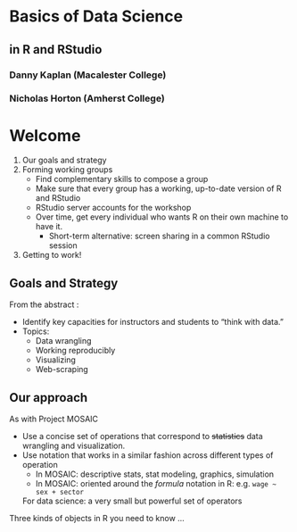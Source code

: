 # Basics of Data Science
## in R and RStudio

### Danny Kaplan (Macalester College)

### Nicholas Horton (Amherst College)

# Welcome

1. Our goals and strategy
2. Forming working groups
    * Find complementary skills to compose a group
    * Make sure that every group has a working, up-to-date version of R and RStudio
    * RStudio server accounts for the workshop
    * Over time, get every individual who wants R on their own machine to have it.
        * Short-term alternative: screen sharing in a common RStudio session
3. Getting to work!

## Goals and Strategy

From the abstract :

* Identify key capacities for instructors and students to "think with data."
* Topics: 
    * Data wrangling 
    * Working reproducibly
    * Visualizing
    * Web-scraping
    
## Our approach

As with Project MOSAIC

* Use a concise set of operations that correspond to ~~statistics~~ data wrangling and visualization.
* Use notation that works in a similar fashion across different types of operation
    * In MOSAIC: descriptive stats, stat modeling, graphics, simulation 
    * In MOSAIC: oriented around the *formula* notation in R: 
        e.g. `wage ~ sex + sector`
        
    
    For data science: a very small but powerful set of operators
    


Three kinds of objects in R you need to know ...